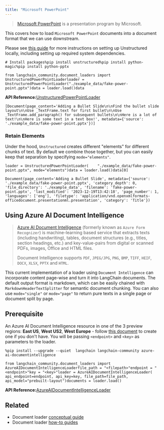 ```yaml
---
title: "Microsoft PowerPoint"
---
```


> [Microsoft PowerPoint](https://en.wikipedia.org/wiki/Microsoft_PowerPoint) is a presentation program by Microsoft.

This covers how to load `Microsoft PowerPoint` documents into a document format that we can use downstream.

Please see [this guide](/src/oss/integrations/providers/unstructured) for more instructions on setting up Unstructured locally, including setting up required system dependencies.

```
# Install packages%pip install unstructured%pip install python-magic%pip install python-pptx
```

```
from langchain_community.document_loaders import UnstructuredPowerPointLoaderloader = UnstructuredPowerPointLoader("./example_data/fake-power-point.pptx")data = loader.load()data
```

**API Reference:**[UnstructuredPowerPointLoader](https://python.langchain.com/api_reference/community/document_loaders/langchain_community.document_loaders.powerpoint.UnstructuredPowerPointLoader.html)

```
[Document(page_content='Adding a Bullet Slide\n\nFind the bullet slide layout\n\nUse _TextFrame.text for first bullet\n\nUse _TextFrame.add_paragraph() for subsequent bullets\n\nHere is a lot of text!\n\nHere is some text in a text box!', metadata={'source': './example_data/fake-power-point.pptx'})]
```

### Retain Elements

Under the hood, `Unstructured` creates different "elements" for different chunks of text. By default we combine those together, but you can easily keep that separation by specifying `mode="elements"`.

```
loader = UnstructuredPowerPointLoader(    "./example_data/fake-power-point.pptx", mode="elements")data = loader.load()data[0]
```

```
Document(page_content='Adding a Bullet Slide', metadata={'source': './example_data/fake-power-point.pptx', 'category_depth': 0, 'file_directory': './example_data', 'filename': 'fake-power-point.pptx', 'last_modified': '2023-12-19T13:42:18', 'page_number': 1, 'languages': ['eng'], 'filetype': 'application/vnd.openxmlformats-officedocument.presentationml.presentation', 'category': 'Title'})
```

## Using Azure AI Document Intelligence

> [Azure AI Document Intelligence](https://aka.ms/doc-intelligence) (formerly known as `Azure Form Recognizer`) is machine-learning based service that extracts texts (including handwriting), tables, document structures (e.g., titles, section headings, etc.) and key-value-pairs from digital or scanned PDFs, images, Office and HTML files.
>
> Document Intelligence supports `PDF`, `JPEG/JPG`, `PNG`, `BMP`, `TIFF`, `HEIF`, `DOCX`, `XLSX`, `PPTX` and `HTML`.

This current implementation of a loader using `Document Intelligence` can incorporate content page-wise and turn it into LangChain documents. The default output format is markdown, which can be easily chained with `MarkdownHeaderTextSplitter` for semantic document chunking. You can also use `mode="single"` or `mode="page"` to return pure texts in a single page or document split by page.

## Prerequisite

An Azure AI Document Intelligence resource in one of the 3 preview regions: **East US**, **West US2**, **West Europe** - follow [this document](https://learn.microsoft.com/azure/ai-services/document-intelligence/create-document-intelligence-resource?view=doc-intel-4.0.0) to create one if you don't have. You will be passing `<endpoint>` and `<key>` as parameters to the loader.

```
%pip install --upgrade --quiet  langchain langchain-community azure-ai-documentintelligence
```

```
from langchain_community.document_loaders import AzureAIDocumentIntelligenceLoaderfile_path = "<filepath>"endpoint = "<endpoint>"key = "<key>"loader = AzureAIDocumentIntelligenceLoader(    api_endpoint=endpoint, api_key=key, file_path=file_path, api_model="prebuilt-layout")documents = loader.load()
```

**API Reference:**[AzureAIDocumentIntelligenceLoader](https://python.langchain.com/api_reference/community/document_loaders/langchain_community.document_loaders.doc_intelligence.AzureAIDocumentIntelligenceLoader.html)

## Related

* Document loader [conceptual guide](/src/oss/concepts/document_loaders)
* Document loader [how-to guides](/src/oss/how_to/#document-loaders)
